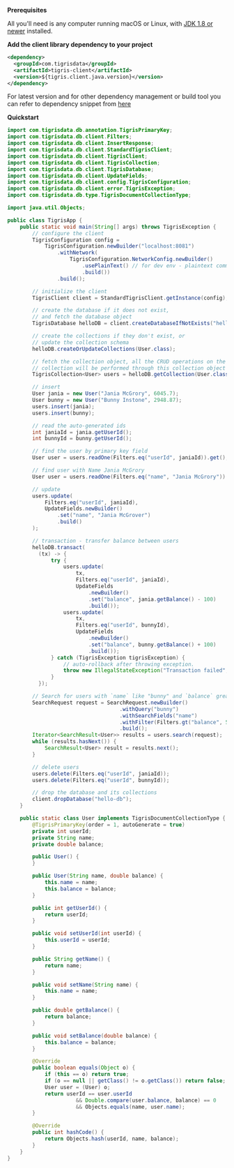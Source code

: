 **Prerequisites**

All you'll need is any computer running macOS or Linux, with
[JDK 1.8 or newer](https://adoptopenjdk.net/) installed.

**Add the client library dependency to your project**

```xml
<dependency>
  <groupId>com.tigrisdata</groupId>
  <artifactId>tigris-client</artifactId>
  <version>${tigris.client.java.version}</version>
</dependency>
```

For latest version and for other dependency management or build
tool you can refer to dependency
snippet from [here](https://mvnrepository.com/artifact/com.tigrisdata/tigris-client)

**Quickstart**

```java title=TigrisApp.java
import com.tigrisdata.db.annotation.TigrisPrimaryKey;
import com.tigrisdata.db.client.Filters;
import com.tigrisdata.db.client.InsertResponse;
import com.tigrisdata.db.client.StandardTigrisClient;
import com.tigrisdata.db.client.TigrisClient;
import com.tigrisdata.db.client.TigrisCollection;
import com.tigrisdata.db.client.TigrisDatabase;
import com.tigrisdata.db.client.UpdateFields;
import com.tigrisdata.db.client.config.TigrisConfiguration;
import com.tigrisdata.db.client.error.TigrisException;
import com.tigrisdata.db.type.TigrisDocumentCollectionType;

import java.util.Objects;

public class TigrisApp {
    public static void main(String[] args) throws TigrisException {
        // configure the client
        TigrisConfiguration config =
            TigrisConfiguration.newBuilder("localhost:8081")
                .withNetwork(
                    TigrisConfiguration.NetworkConfig.newBuilder()
                        .usePlainText() // for dev env - plaintext communication
                        .build())
                .build();

        // initialize the client
        TigrisClient client = StandardTigrisClient.getInstance(config);

        // create the database if it does not exist,
        // and fetch the database object
        TigrisDatabase helloDB = client.createDatabaseIfNotExists("hello-db");

        // create the collections if they don't exist, or
        // update the collection schema
        helloDB.createOrUpdateCollections(User.class);

        // fetch the collection object, all the CRUD operations on the
        // collection will be performed through this collection object
        TigrisCollection<User> users = helloDB.getCollection(User.class);

        // insert
        User jania = new User("Jania McGrory", 6045.7);
        User bunny = new User("Bunny Instone", 2948.87);
        users.insert(jania);
        users.insert(bunny);

        // read the auto-generated ids
        int janiaId = jania.getUserId();
        int bunnyId = bunny.getUserId();

        // find the user by primary key field
        User user = users.readOne(Filters.eq("userId", janiaId)).get();

        // find user with Name Jania McGrory
        User user = users.readOne(Filters.eq("name", "Jania McGrory")).get();

        // update
        users.update(
            Filters.eq("userId", janiaId),
            UpdateFields.newBuilder()
                .set("name", "Jania McGrover")
                .build()
        );

        // transaction - transfer balance between users
        helloDB.transact(
          (tx) -> {
              try {
                  users.update(
                      tx,
                      Filters.eq("userId", janiaId),
                      UpdateFields
                          .newBuilder()
                          .set("balance", jania.getBalance() - 100)
                          .build());
                  users.update(
                      tx,
                      Filters.eq("userId", bunnyId),
                      UpdateFields
                          .newBuilder()
                          .set("balance", bunny.getBalance() + 100)
                          .build());
              } catch (TigrisException tigrisException) {
                  // auto-rollback after throwing exception.
                  throw new IllegalStateException("Transaction failed", tigrisException);
              }
          });

        // Search for users with `name` like "bunny" and `balance` greater than 500
        SearchRequest request = SearchRequest.newBuilder()
                                    .withQuery("bunny")
                                    .withSearchFields("name")
                                    .withFilter(Filters.gt("balance", 500))
                                    .build();
        Iterator<SearchResult<User>> results = users.search(request);
        while (results.hasNext()) {
            SearchResult<User> result = results.next();
        }

        // delete users
        users.delete(Filters.eq("userId", janiaId));
        users.delete(Filters.eq("userId", bunnyId));

        // drop the database and its collections
        client.dropDatabase("hello-db");
    }

    public static class User implements TigrisDocumentCollectionType {
        @TigrisPrimaryKey(order = 1, autoGenerate = true)
        private int userId;
        private String name;
        private double balance;

        public User() {
        }

        public User(String name, double balance) {
            this.name = name;
            this.balance = balance;
        }

        public int getUserId() {
            return userId;
        }

        public void setUserId(int userId) {
            this.userId = userId;
        }

        public String getName() {
            return name;
        }

        public void setName(String name) {
            this.name = name;
        }

        public double getBalance() {
            return balance;
        }

        public void setBalance(double balance) {
            this.balance = balance;
        }

        @Override
        public boolean equals(Object o) {
            if (this == o) return true;
            if (o == null || getClass() != o.getClass()) return false;
            User user = (User) o;
            return userId == user.userId
                      && Double.compare(user.balance, balance) == 0
                      && Objects.equals(name, user.name);
        }

        @Override
        public int hashCode() {
            return Objects.hash(userId, name, balance);
        }
    }
}
```
